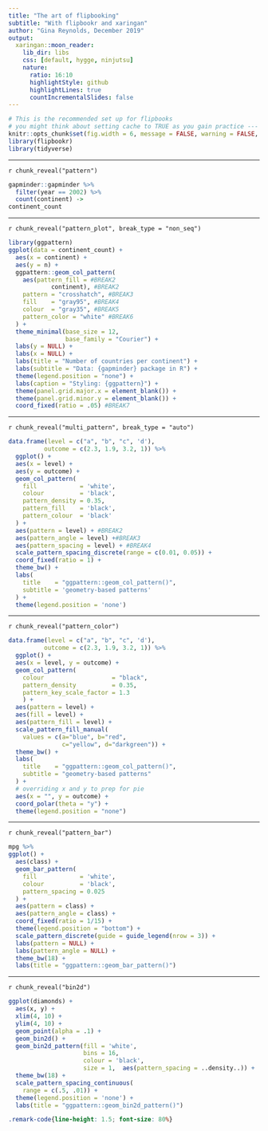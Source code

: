 ```yaml
---
title: "The art of flipbooking"
subtitle: "With flipbookr and xaringan"
author: "Gina Reynolds, December 2019"
output:
  xaringan::moon_reader:
    lib_dir: libs
    css: [default, hygge, ninjutsu]
    nature:
      ratio: 16:10
      highlightStyle: github
      highlightLines: true
      countIncrementalSlides: false
---
```




```r
# This is the recommended set up for flipbooks
# you might think about setting cache to TRUE as you gain practice --- building flipbooks from scracth can be time consuming
knitr::opts_chunk$set(fig.width = 6, message = FALSE, warning = FALSE, comment = "", cache = T, fig.retina = 3)
library(flipbookr)
library(tidyverse)
```


---

`r chunk_reveal("pattern")`

```r
gapminder::gapminder %>%
  filter(year == 2002) %>% 
  count(continent) ->
continent_count
```


---

`r chunk_reveal("pattern_plot", break_type = "non_seq")`

```r
library(ggpattern)
ggplot(data = continent_count) +
  aes(x = continent) +
  aes(y = n) +
  ggpattern::geom_col_pattern(
    aes(pattern_fill = #BREAK2
            continent), #BREAK2
    pattern = "crosshatch", #BREAK3
    fill    = "gray95", #BREAK4
    colour  = "gray35", #BREAK5
    pattern_color = "white" #BREAK6
  ) +
  theme_minimal(base_size = 12,
                base_family = "Courier") +
  labs(y = NULL) +
  labs(x = NULL) +
  labs(title = "Number of countries per continent") + 
  labs(subtitle = "Data: {gapminder} package in R") +
  theme(legend.position = "none") +
  labs(caption = "Styling: {ggpattern}") +
  theme(panel.grid.major.x = element_blank()) +
  theme(panel.grid.minor.y = element_blank()) +
  coord_fixed(ratio = .05) #BREAK7
```

---

`r chunk_reveal("multi_pattern", break_type = "auto")`

```r
data.frame(level = c("a", "b", "c", 'd'), 
          outcome = c(2.3, 1.9, 3.2, 1)) %>% 
  ggplot() +
  aes(x = level) + 
  aes(y = outcome) +
  geom_col_pattern(
    fill            = 'white',
    colour          = 'black',
    pattern_density = 0.35,
    pattern_fill    = 'black',
    pattern_colour  = 'black'
  ) +
  aes(pattern = level) + #BREAK2
  aes(pattern_angle = level) +#BREAK3
  aes(pattern_spacing = level) + #BREAK4
  scale_pattern_spacing_discrete(range = c(0.01, 0.05)) +
  coord_fixed(ratio = 1) +
  theme_bw() +
  labs(
    title    = "ggpattern::geom_col_pattern()",
    subtitle = 'geometry-based patterns'
  ) +
  theme(legend.position = 'none')
```

---

`r chunk_reveal("pattern_color")`

```r
data.frame(level = c("a", "b", "c", 'd'), 
          outcome = c(2.3, 1.9, 3.2, 1)) %>% 
  ggplot() +
  aes(x = level, y = outcome) +
  geom_col_pattern(
    colour                   = "black",
    pattern_density          = 0.35,
    pattern_key_scale_factor = 1.3
    ) +
  aes(pattern = level) +
  aes(fill = level) +
  aes(pattern_fill = level) +
  scale_pattern_fill_manual(
    values = c(a="blue", b="red", 
               c="yellow", d="darkgreen")) +
  theme_bw() +
  labs(
    title    = "ggpattern::geom_col_pattern()",
    subtitle = "geometry-based patterns"
  ) +
  # overriding x and y to prep for pie
  aes(x = "", y = outcome) +
  coord_polar(theta = "y") +
  theme(legend.position = "none") 
```



---

`r chunk_reveal("pattern_bar")`

```r
mpg %>% 
ggplot() +
  aes(class) +
  geom_bar_pattern(
    fill            = 'white',
    colour          = 'black',
    pattern_spacing = 0.025
  ) +
  aes(pattern = class) +
  aes(pattern_angle = class) +
  coord_fixed(ratio = 1/15) +
  theme(legend.position = "bottom") +
  scale_pattern_discrete(guide = guide_legend(nrow = 3)) +
  labs(pattern = NULL) +
  labs(pattern_angle = NULL) +
  theme_bw(18) +
  labs(title = "ggpattern::geom_bar_pattern()") 
```


---

`r chunk_reveal("bin2d")`

```r
ggplot(diamonds) +
  aes(x, y) +
  xlim(4, 10) + 
  ylim(4, 10) +
  geom_point(alpha = .1) +
  geom_bin2d() +
  geom_bin2d_pattern(fill = 'white', 
                     bins = 16, 
                     colour = 'black', 
                     size = 1,  aes(pattern_spacing = ..density..)) +
  theme_bw(18) +
  scale_pattern_spacing_continuous(
    range = c(.5, .01)) +
  theme(legend.position = 'none') +
  labs(title = "ggpattern::geom_bin2d_pattern()")
```

```css
.remark-code{line-height: 1.5; font-size: 80%}
```

